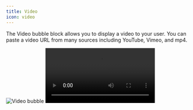 ```yaml
---
title: Video
icon: video
---
```


The Video bubble block allows you to display a video to your user. You can paste a video URL from many sources including YouTube, Vimeo, and mp4.

<Tabs>
  <Tab title="Flow">
    <Frame style={{ maxWidth: '400px' }}>
      <img
        src="/images/blocks/bubbles/video.png"
        alt="Video bubble"
        className="rounded-lg"
      />
    </Frame>
  </Tab>
  <Tab title="Bot">
    <video
      controls
      autoPlay
      className="rounded-lg"
      src="/images/blocks/bubbles/video-chat.mp4"
    ></video>
  </Tab>
</Tabs>
